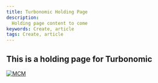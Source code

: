 ---
title: Turbonomic Holding Page
description:
  Holding page content to come
keywords: Create, article
tags: Create, article
---

[//]: # (Change the name and date parameters in the following line for it to appear correctly on the site)

<ArticleDetails name="Mark Leftwich" lastUpdated="2020-08-11" readTimeMinutes="1" />

## This is a holding page for Turbonomic



[![MCM](../../images/SWAT_Header.gif)](https://ibmintegration.github.io/cp4mcm-swat-kb/)



